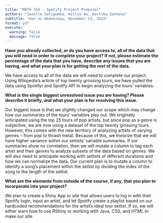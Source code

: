 ```yaml
---
title: "MATH 154 - Spotify Project Proposal"
authors: "Jazelle Saligumba, Kellie Au, Kartika Santoso"
subtitle: "due on Wednesday, November 13, 2024"
format: pdf
execute:
  warning: false
  message: false
--- 
```


**Have you already collected, or do you have access to, all of the data that you will need in order to complete your project? If not, please estimate the percentage of the data that you have, describe any issues that you are having, and what your plan is for getting the rest of the data.**

We have access to all of the data we will need to complete our project. Using Wikipedia's article of top twenty grossing tours, we have pulled the data using Spotifyr and Spotify API to begin analyzing the tours' variables. 


**What is the single biggest unresolved issue you are having? Please describe it briefly, and what your plan is for resolving this issue.**

Our biggest issue is that we slightly changed our scope which may change how our summaries of the tours' variables play out. We originally anticipated using the top 25 tours of pop artists, but since pop as a genre is subjective, we are now using a dataset of the top twenty grossing tours. However, this comes with the new territory of analyzing artists of varying genres -- from pop to thrash metal. Because of this, we theorize that we will have higher variance within our setlists' variable summaries. If our summaries show no correlation, then we will mutate a column to tag each artist and their genres to analyze subsets of the data based on genres. We will also need to anticipate working with setlists of different durations and how we can normalize the data. Our current plan is to mutate a column to identify a song's placement within the setlist by dividing the index of the song to the length of the setlist. 

**What are the elements from outside of the course, if any, that you plan to incorporate into your project?**

We plan to create a Shiny App or site that allows users to log in with their Spotify login, input an artist, and let Spotify create a playlist based on our hardcoded recommendations for the artist's ideal tour setlist. If so, we will either learn how to use RShiny or working with Java, CSS, and HTML to make our site. 

